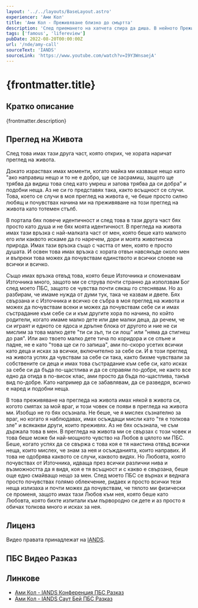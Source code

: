 ```yaml
---
layout: '../../layouts/BaseLayout.astro'
experiencer: 'Ами Кол'
title: 'Ами Кол - Преживяване близко до смъртта'
description: 'След приемането на хапчета спира да диша. В нейното Преживяване близко до смъртта тя се слива в едно с математиката и й е показано, че хаос няма, всичко е ред от една по-голяма гледна точка. През прегледа на живота й Ами Кол е обгърната от Любовта и й е показана една жена, към която тя е имала осъждащи мисли и я считала за враг. Към нея тя е почувствала много силна Любов.'
tags: ['famous', 'lifereview']
pubDate: 2022-08-20T00:00:00Z
url: '/nde/amy-call'
sourceText: 'IANDS'
sourceLink: 'https://www.youtube.com/watch?v=I9Y3WnsaejA'
---
```


# {frontmatter.title}

## Кратко описание

{frontmatter.description}

## Преглед на Живота

<YouTubeEmbed videoID="bBmrKLe11H0" title="Ами Кол - Преглед на Живота"/>

След това имах тази друга част, която открих, че хората наричат преглед на живота.

Докато израствах имах моменти, когато майка ми казваше нещо като "ако направиш нещо и то не е добро, ще се засрамиш, защото ще трябва да видиш това след като умреш и затова трябва да си добра" и подобни неща. Аз не си го представях така, както всъщност се случи. Това, което се случи в моя преглед на живота е, че беше просто силно любящ и почувствах начина ми на преживяване на този преглед на живота като тотемен стълб.

В портала бях повече идентичност и след това в тази друга част бях просто като душа и не бях моята идентичност. В прегледа на живота имах тази връзка с най-малката част от мен, която беше като малкото его или каквото искаме да го наречем, дори и моята животинска природа. Имах тази връзка също с частта от мен, която е просто душата. И освен това имах връзка с хората отвън навсякъде около мен и въпреки това можех да почувствам единството и всички слоеве на всички и всичко.

Също имах връзка отвъд това, която беше Източника и споменавам Източника много, защото ми се струва почти странно да използвам Бог след моето ПБС, защото се чувства почти сякаш го стеснявам. Но аз разбирам, че имаме нужда от думи тук, така че казвам и двете. Бях свързана и с Източника и всичко се събра в моя преглед на живота и можех да почувствам всеки и можех да почувствам себе си и имах състрадание към себе си и към другите хора по начина, по който родители, когато имаме малко дете или две малки деца, да речем, че си играят и едното се ядоса и дръпне блока от другото и ние не си мислим за това малко дете "ти си зъл, ти си лош" или "няма да стигнеш до рая". Или ако твоето малко дете тича по коридора и се спъне и падне, не е като "това ще си го запиша", ами по-скоро усетих всички като деца и исках за всички, включително за себе си. И в този преглед на живота успях да чувствам за себе си така, както бихме чувствали за собствените си деца и имах това състрадание към себе си, като исках за себе си да бъда по-щастлива и да се справям по-добре, не както все едно да отида в по-висок клас, ами просто да бъда по-щастлива, такъв вид по-добре. Като например да се забавлявам, да се разведря, всичко е наред и подобни неща.

В това преживяване на прегледа на живота имах някой в живота си, когото смятах за мой враг, и този човек се появи в прегледа на живота ми. Изобщо не го бях осъзнала. Не беше, че я мислех съзнателно за враг, но когато я наблюдавах, имах осъждащи мисли като "тя е толкова зле" и всякакви други, които преживях. Аз не бях осъзнала, че съм държала това в мен. В прегледа на живота ми се свързах с този човек и това беше може би най-мощното чувство на Любов в цялото ми ПБС. Беше, когато успях да се свържа с това коя е тя наистина отвъд всички неща, които мислех, че знам за нея и осъжданията, които направих. И това не одобрява каквото се случи, каквото видях. Но Любовта, която почувствах от Източника, идваща през всички различни нива и възможността да я видя, коя е тя всъщност и с какво е свързана, беше още едно смайващо нещо за мен. След моето ПБС се върнах и веднага просто почувствах голямо облекчение, ридаех и просто всички тези неща излизаха и почти можех да почувствам, че тялото ми физически се променя, защото имах тази Любов към нея, която беше като Любовта, която бихте изпитали към първородно си дете и аз просто я обичах толкова много и исках за нея.

## Лиценз

Видео правата принадлежат на [IANDS](https://www.youtube.com/watch?v=I9Y3WnsaejA).

## ПБС Видео Разказ

<YouTubeEmbed videoID="I9Y3WnsaejA" title="Ами Кол - IANDS Конференция ПБС Разказ"/>

## Линкове

- [Ами Кол - IANDS Конференция ПБС Разказ](https://www.youtube.com/watch?v=I9Y3WnsaejA)
- [Ами Кол - IANDS Саут Бей ПБС Разказ](https://www.youtube.com/watch?v=qX803D_cofI)
